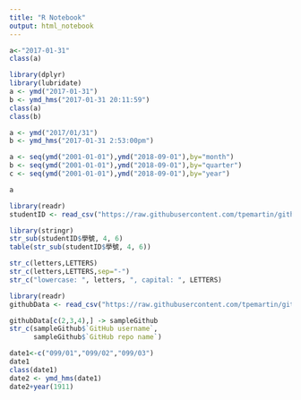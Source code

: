 ```yaml
---
title: "R Notebook"
output: html_notebook
---
```


```r
a<-"2017-01-31"
class(a)
```

```r
library(dplyr)
library(lubridate)
a <- ymd("2017-01-31") 
b <- ymd_hms("2017-01-31 20:11:59")
class(a)
class(b)
```

```r
a <- ymd("2017/01/31") 
b <- ymd_hms("2017-01-31 2:53:00pm")
```

```r
a <- seq(ymd("2001-01-01"),ymd("2018-09-01"),by="month")
b <- seq(ymd("2001-01-01"),ymd("2018-09-01"),by="quarter")
c <- seq(ymd("2001-01-01"),ymd("2018-09-01"),by="year")
```
```r
a
```
```r
library(readr)
studentID <- read_csv("https://raw.githubusercontent.com/tpemartin/github-data/master/studentID.csv")
```
```r
library(stringr)
str_sub(studentID$學號, 4, 6)
table(str_sub(studentID$學號, 4, 6))
```
```r
str_c(letters,LETTERS)
str_c(letters,LETTERS,sep="-")
str_c("lowercase: ", letters, ", capital: ", LETTERS)
```
```r
library(readr)
githubData <- read_csv("https://raw.githubusercontent.com/tpemartin/github-data/master/githubData.csv")
```
```r
githubData[c(2,3,4),] -> sampleGithub
str_c(sampleGithub$`GitHub username`,
      sampleGithub$`GitHub repo name`)
```

```r
date1<-c("099/01","099/02","099/03")
date1
class(date1)
date2 <- ymd_hms(date1)
date2+year(1911)
```


